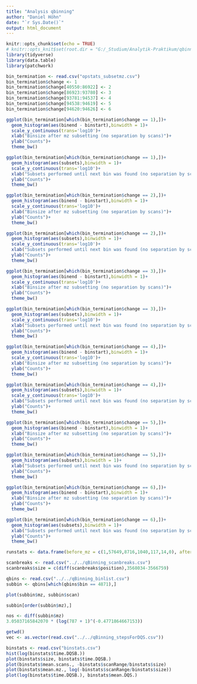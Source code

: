 ```yaml
---
title: "Analysis qbinning"
author: "Daniel Höhn"
date: "`r Sys.Date()`"
output: html_document
---
```


```r
knitr::opts_chunk$set(echo = TRUE)
# knitr::opts_knit$set(root.dir = "G:/_Studium/Analytik-Praktikum/qbinning")
library(tidyverse)
library(data.table)
library(patchwork)
```


```r
bin_termination <- read.csv("opstats_subsetmz.csv")
bin_termination$change <- 1
bin_termination$change[40550:86922] <- 2
bin_termination$change[86923:93780] <- 3
bin_termination$change[93781:94537] <- 4
bin_termination$change[94538:94619] <- 5
bin_termination$change[94620:94626] <- 6

```


```r
ggplot(bin_termination[which(bin_termination$change == 1),])+
  geom_histogram(aes(binend - binstart),binwidth = 1)+
  scale_y_continuous(trans='log10')+
  xlab("Binsize after mz subsetting (no separation by scans)")+
  ylab("Counts")+
  theme_bw()

ggplot(bin_termination[which(bin_termination$change == 1),])+
  geom_histogram(aes(subsets),binwidth = 1)+
  scale_y_continuous(trans='log10')+
  xlab("Subsets performed until next bin was found (no separation by scans)")+
  ylab("Counts")+
  theme_bw()

ggplot(bin_termination[which(bin_termination$change == 2),])+
  geom_histogram(aes(binend - binstart),binwidth = 1)+
  scale_y_continuous(trans='log10')+
  xlab("Binsize after mz subsetting (no separation by scans)")+
  ylab("Counts")+
  theme_bw()

ggplot(bin_termination[which(bin_termination$change == 2),])+
  geom_histogram(aes(subsets),binwidth = 1)+
  scale_y_continuous(trans='log10')+
  xlab("Subsets performed until next bin was found (no separation by scans)")+
  ylab("Counts")+
  theme_bw()

ggplot(bin_termination[which(bin_termination$change == 3),])+
  geom_histogram(aes(binend - binstart),binwidth = 1)+
  scale_y_continuous(trans='log10')+
  xlab("Binsize after mz subsetting (no separation by scans)")+
  ylab("Counts")+
  theme_bw()

ggplot(bin_termination[which(bin_termination$change == 3),])+
  geom_histogram(aes(subsets),binwidth = 1)+
  scale_y_continuous(trans='log10')+
  xlab("Subsets performed until next bin was found (no separation by scans)")+
  ylab("Counts")+
  theme_bw()

ggplot(bin_termination[which(bin_termination$change == 4),])+
  geom_histogram(aes(binend - binstart),binwidth = 1)+
  scale_y_continuous(trans='log10')+
  xlab("Binsize after mz subsetting (no separation by scans)")+
  ylab("Counts")+
  theme_bw()

ggplot(bin_termination[which(bin_termination$change == 4),])+
  geom_histogram(aes(subsets),binwidth = 1)+
  scale_y_continuous(trans='log10')+
  xlab("Subsets performed until next bin was found (no separation by scans)")+
  ylab("Counts")+
  theme_bw()

ggplot(bin_termination[which(bin_termination$change == 5),])+
  geom_histogram(aes(binend - binstart),binwidth = 1)+
  xlab("Binsize after mz subsetting (no separation by scans)")+
  ylab("Counts")+
  theme_bw()

ggplot(bin_termination[which(bin_termination$change == 5),])+
  geom_histogram(aes(subsets),binwidth = 1)+
  xlab("Subsets performed until next bin was found (no separation by scans)")+
  ylab("Counts")+
  theme_bw()

ggplot(bin_termination[which(bin_termination$change == 6),])+
  geom_histogram(aes(binend - binstart),binwidth = 1)+
  xlab("Binsize after mz subsetting (no separation by scans)")+
  ylab("Counts")+
  theme_bw()

ggplot(bin_termination[which(bin_termination$change == 6),])+
  geom_histogram(aes(subsets),binwidth = 1)+
  xlab("Subsets performed until next bin was found (no separation by scans)")+
  ylab("Counts")+
  theme_bw()
```


```r
runstats <- data.frame(before_mz = c(1,57649,8716,1040,117,14,0), after_mz = c(40549,46373,6858,757,82,7,0), newbins = c(4114, 33589, 5134, 551, 54, 6, 0), perfectbins = c(2716,14905,1469,143,7,0,0))
```

```r
scanbreaks <- read.csv("../../qBinning_scanbreaks.csv")
scanbreaks$size = c(diff(scanbreaks$position),3568034-3566759)
```

```r
qbins <- read.csv("../../qBinning_binlist.csv")
subbin <- qbins[which(qbins$bin == 4871),]

plot(subbin$mz, subbin$scan)

subbin[order(subbin$mz),]

nos <- diff(subbin$mz)
3.05037165842070 * (log(787 + 1)^(-0.4771864667153))
```

```r
getwd()
vec <- as.vector(read.csv("../../qBinning_stepsForDQS.csv"))
```


```r
binstats <- read.csv("binstats.csv")
hist(log(binstats$time.DQSB.))
plot(binstats$size, binstats$time.DQSB.)
plot(binstats$mean.scans., -binstats$scanRange/binstats$size)
plot(binstats$mean.mz., log(-binstats$scanRange/binstats$size))
plot(log(binstats$time.DQSB.), binstats$mean.DQS.)
```

